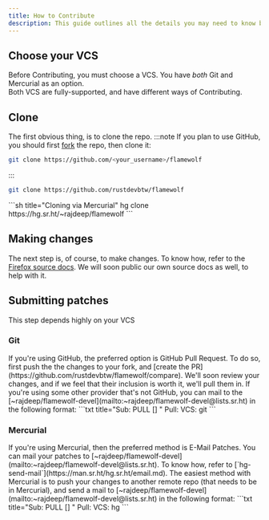 ```yaml
---
title: How to Contribute
description: This guide outlines all the details you may need to know before Contributing to Flamewolf
---
```



## Choose your VCS

Before Contributing, you must choose a VCS. You have *both* Git and Mercurial as an option.  
Both VCS are fully-supported, and have different ways of Contributing.

## Clone

The first obvious thing, is to clone the repo.
<Tabs>
  <TabItem label="Git">
  :::note
  If you plan to use GitHub, you should first [fork](https://github.com/rustdevbtw/flamewolf/fork) the repo, then clone it:

  ```sh title="Clone forked repo"
  git clone https://github.com/<your_username>/flamewolf
  ```

  :::

  ```sh title="Cloning via Git"
  git clone https://github.com/rustdevbtw/flamewolf
  ```

  </TabItem>
  <TabItem label="Mercurial">
  ```sh title="Cloning via Mercurial"
  hg clone https://hg.sr.ht/~rajdeep/flamewolf
  ```
  </TabItem>
</Tabs>

## Making changes

The next step is, of course, to make changes. To know how, refer to the [Firefox source docs](https://firefox-source-docs.mozilla.org).
We will soon public our own source docs as well, to help with it.

## Submitting patches

This step depends highly on your VCS

### Git

<Tabs>
    <TabItem label="via GitHub PR">
      If you're using GitHub, the preferred option is GitHub Pull Request.
      To do so, first push the the changes to your fork, and [create the PR](https://github.com/rustdevbtw/flamewolf/compare).
      We'll soon review your changes, and if we feel that their inclusion is worth it, we'll pull them in.
    </TabItem>
    <TabItem label="via E-Mail PR">
      If you're using some other provider that's not GitHub, you can mail to the [~rajdeep/flamewolf-devel](mailto:~rajdeep/flamewolf-devel@lists.sr.ht) in the following format:
      ```txt title="Sub: PULL [<last commit SHA>] <patch title>"
      Pull: <url>
      VCS: git
      ```
    </TabItem>
</Tabs>

### Mercurial

<Tabs>
  <TabItem label="via E-Mail Patches">
    If you're using Mercurial, then the preferred method is E-Mail Patches. You can mail your patches to [~rajdeep/flamewolf-devel](mailto:~rajdeep/flamewolf-devel@lists.sr.ht). To know how, refer to [`hg-send-mail`](https://man.sr.ht/hg.sr.ht/email.md).
  </TabItem>
  <TabItem label="via E-Mail PR">
    The easiest method with Mercurial is to push your changes to another remote repo (that needs to be in Mercurial), and send a mail to [~rajdeep/flamewolf-devel](mailto:~rajdeep/flamewolf-devel@lists.sr.ht) in the following format:
    ```txt title="Sub: PULL [<last commit rev>] <patch title>"
    Pull: <url>
    VCS: hg
    ```
  </TabItem>
</Tabs>
